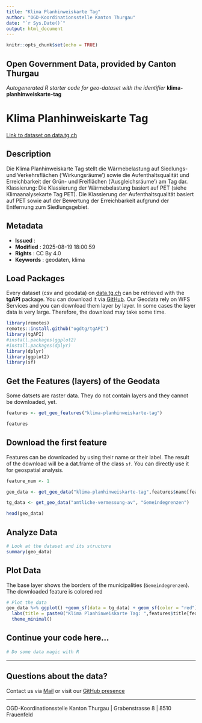 ```yaml
---
title: "Klima Planhinweiskarte Tag"
author: "OGD-Koordinationsstelle Kanton Thurgau"
date: "`r Sys.Date()`"
output: html_document
---
```


```r
knitr::opts_chunk$set(echo = TRUE)
```

## Open Government Data, provided by **Canton Thurgau**
*Autogenerated R starter code for geo-dataset with the identifier* **klima-planhinweiskarte-tag**


# **Klima Planhinweiskarte Tag**

[Link to dataset on data.tg.ch](https://data.tg.ch/explore/dataset/klima-planhinweiskarte-tag/information/)

## Description

Die Klima Planhinweiskarte Tag stellt die Wärmebelastung auf Siedlungs- und Verkehrsflächen ('Wirkungsräume') sowie die Aufenthaltsqualität und Erreichbarkeit der Grün- und Freiflächen ('Ausgleichsräume') am Tag dar. Klassierung: Die Klassierung der Wärmebelastung basiert auf PET (siehe Klimaanalysekarte Tag PET). Die Klassierung der Aufenthaltsqualität basiert auf PET sowie auf der Bewertung der Erreichbarkeit aufgrund der Entfernung zum Siedlungsgebiet.

## Metadata

- **Issued**                   : 
- **Modified**                 : 2025-08-19 18:00:59
- **Rights**                   : CC By 4.0
- **Keywords**                 : geodaten, klima

## Load Packages

Every dataset (csv and geodata) on [data.tg.ch](https://data.tg.ch/pages/start/) can be retrieved with the **tgAPI** package. You can download it via [GitHub](https://github.com/ogdtg/tgAPI). Our Geodata rely on WFS Services and you can download them layer by layer. In some cases the layer data is very large. Therefore, the download may take some time.

```r
library(remotes)
remotes::install.github("ogdtg/tgAPI")
library(tgAPI)
#install.packages(ggplot2)
#install.packages(dplyr)
library(dplyr)
library(ggplot2)
library(sf)

```


## Get the Features (layers) of the Geodata

Some datsets are raster data. They do not contain layers and they cannot be downloaded, yet.

```r
features <- get_geo_features("klima-planhinweiskarte-tag")

features
```


## Download the first feature

Features can be downloaded by using their name or their label. The result of the download will be a dat.frame of the class `sf`. You can directly use it for geospatial analysis.

```r

feature_num <- 1

geo_data <- get_geo_data("klima-planhinweiskarte-tag",features$name[feature_num])

tg_data <- get_geo_data("amtliche-vermessung-av", "Gemeindegrenzen")

head(geo_data)
```


## Analyze Data

```r

# Look at the dataset and its structure
summary(geo_data)

```


## Plot Data

The base layer shows the borders of the municipalities (`Gemeindegrenzen`). The downloaded feature is colored red

```r

# Plot the data
geo_data %>% ggplot() +geom_sf(data = tg_data) + geom_sf(color = "red") +
  labs(title = paste0("Klima Planhinweiskarte Tag: ",features$title[feature_num])) +
  theme_minimal()

```


## Continue your code here...


```r
# Do some data magic with R
```

------------------------------------------------------------------------

## Questions about the data?

Contact us via [Mail](mailto:ogd@tg.ch) or visit our [GitHub presence](https://github.com/ogdtg)


------------------------------------------------------------------------

OGD-Koordinationsstelle Kanton Thurgau | Grabenstrasse 8 | 8510 Frauenfeld

